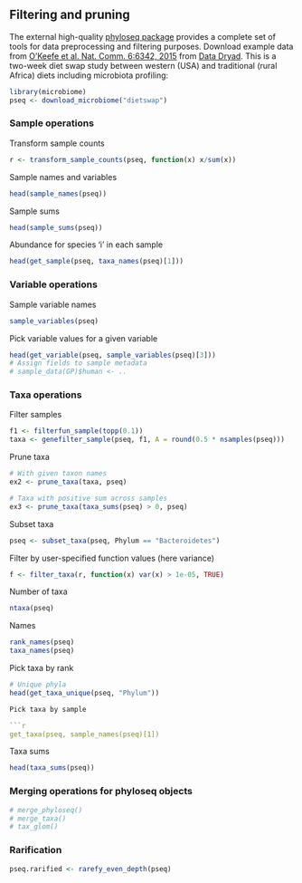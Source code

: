 ## Filtering and pruning

The external high-quality [phyloseq package](http://joey711.github.io/phyloseq/) provides a complete set of tools for data preprocessing and filtering purposes. Download example data from [O'Keefe et al. Nat. Comm. 6:6342, 2015](http://dx.doi.org/10.1038/ncomms7342) from [Data Dryad](http://dx.doi.org/10.5061/dryad.1mn1n). This is a two-week diet swap study between western (USA) and traditional (rural Africa) diets including microbiota profiling:

```r
library(microbiome)
pseq <- download_microbiome("dietswap")
```

### Sample operations


Transform sample counts

```r
r <- transform_sample_counts(pseq, function(x) x/sum(x))
```

Sample names and variables

```r
head(sample_names(pseq))
```

Sample sums

```r
head(sample_sums(pseq))
```

Abundance for species ‘i’ in each sample

```r
head(get_sample(pseq, taxa_names(pseq)[1]))
```


### Variable operations

Sample variable names

```r
sample_variables(pseq)
```

Pick variable values for a given variable

```r
head(get_variable(pseq, sample_variables(pseq)[3]))
# Assign fields to sample metadata
# sample_data(GP)$human <- ..
```

### Taxa operations


Filter samples

```r
f1 <- filterfun_sample(topp(0.1))
taxa <- genefilter_sample(pseq, f1, A = round(0.5 * nsamples(pseq)))
```

Prune taxa

```r
# With given taxon names
ex2 <- prune_taxa(taxa, pseq)

# Taxa with positive sum across samples
ex3 <- prune_taxa(taxa_sums(pseq) > 0, pseq)
```

Subset taxa

```r
pseq <- subset_taxa(pseq, Phylum == "Bacteroidetes")
```


Filter by user-specified function values (here variance)

```r
f <- filter_taxa(r, function(x) var(x) > 1e-05, TRUE)
```

Number of taxa

```r
ntaxa(pseq)
```


Names

```r
rank_names(pseq)
taxa_names(pseq)
```


Pick taxa by rank

```r
# Unique phyla
head(get_taxa_unique(pseq, "Phylum"))

Pick taxa by sample

```r
get_taxa(pseq, sample_names(pseq)[1])
```


Taxa sums

```r
head(taxa_sums(pseq))
```


### Merging operations for phyloseq objects

```r
# merge_phyloseq()
# merge_taxa()
# tax_glom()
```


### Rarification

```r
pseq.rarified <- rarefy_even_depth(pseq)
```

